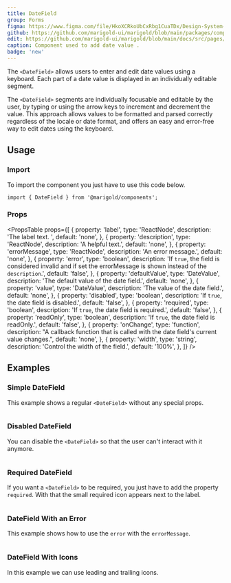 ```yaml
---
title: DateField
group: Forms
figma: https://www.figma.com/file/HkoXCRkoUbCxRbg1CuaTDx/Design-System-Workflow?node-id=525-20351&t=lTbwJ8IJXZZ7erru-0
github: https://github.com/marigold-ui/marigold/blob/main/packages/components/src/DateField/DateField.tsx
edit: https://github.com/marigold-ui/marigold/blob/main/docs/src/pages/components/date-field.mdx
caption: Component used to add date value .
badge: 'new'
---
```


The `<DateField>` allows users to enter and edit date values using a keyboard. Each part of a date value is displayed in an individually editable segment.

The `<DateField>` segments are individually focusable and editable by the user, by typing or using the arrow keys to increment and decrement the value. This approach allows values to be formatted and parsed correctly regardless of the locale or date format, and offers an easy and error-free way to edit dates using the keyboard.

<Preview>
  <BasicDateField />
</Preview>

## Usage

### Import

To import the component you just have to use this code below.

```tsx
import { DateField } from '@marigold/components';
```

### Props

<PropsTable
  props={[
    {
      property: 'label',
      type: 'ReactNode',
      description: 'The label text. ',
      default: 'none',
    },
    {
      property: 'description',
      type: 'ReactNode',
      description: 'A helpful text.',
      default: 'none',
    },
    {
      property: 'errorMessage',
      type: 'ReactNode',
      description: 'An error message.',
      default: 'none',
    },
    {
      property: 'error',
      type: 'boolean',
      description:
        'If `true`, the field is considered invalid and if set the errorMessage is shown instead of the `description`.',
      default: 'false',
    },
    {
      property: 'defaultValue',
      type: 'DateValue',
      description: 'The default value of the date field.',
      default: 'none',
    },
    {
      property: 'value',
      type: 'DateValue',
      description: 'The value of the date field.',
      default: 'none',
    },
    {
      property: 'disabled',
      type: 'boolean',
      description: 'If `true`, the date field is disabled.',
      default: 'false',
    },
    {
      property: 'required',
      type: 'boolean',
      description: 'If `true`, the date field is required.',
      default: 'false',
    },
    {
      property: 'readOnly',
      type: 'boolean',
      description: 'If `true`, the date field is readOnly.',
      default: 'false',
    },
    {
      property: 'onChange',
      type: 'function',
      description:
        "A callback function that is called with the date field's current value changes.",
      default: 'none',
    },
    {
      property: 'width',
      type: 'string',
      description: 'Control the width of the field.',
      default: '100%',
    },
  ]}
/>

## Examples

### Simple DateField

This example shows a regular `<DateField>` without any special props.

```tsx preview file=components/DateField/date-field-basic.demo.tsx

```

### Disabled DateField

You can disable the `<DateField>` so that the user can't interact with it anymore.

```tsx preview file=components/DateField/date-field-disabled.demo.tsx

```

### Required DateField

If you want a `<DateField>` to be required, you just have to add the property `required`. With that the small required icon appears next to the label.

```tsx preview file=components/DateField/date-field-required.demo.tsx

```

### DateField With an Error

This example shows how to use the `error` with the `errorMessage`.

```tsx preview file=components/DateField/date-field-error.demo.tsx

```

### DateField With Icons

In this example we can use leading and trailing icons.

```tsx preview file=components/DateField/date-field-icons.demo.tsx

```
